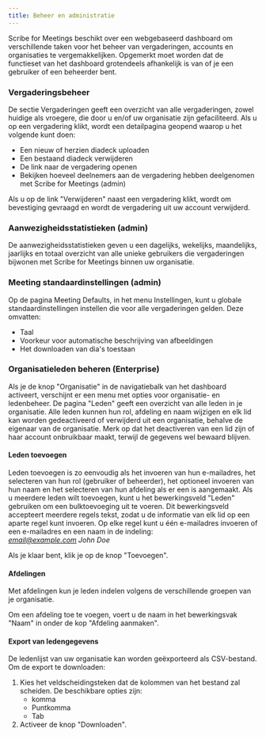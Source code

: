 ```yaml
---
title: Beheer en administratie
---
```



Scribe for Meetings beschikt over een webgebaseerd dashboard om verschillende taken voor het beheer van vergaderingen, accounts en organisaties te vergemakkelijken.
Opgemerkt moet worden dat de functieset van het dashboard grotendeels afhankelijk is van of je een gebruiker of een beheerder bent.

### Vergaderingsbeheer

De sectie Vergaderingen geeft een overzicht van alle vergaderingen, zowel huidige als vroegere, die door u en/of uw organisatie zijn gefaciliteerd. Als u op een vergadering klikt, wordt een detailpagina geopend waarop u het volgende kunt doen:
* Een nieuw of herzien diadeck uploaden
* Een bestaand diadeck verwijderen
* De link naar de vergadering openen
* Bekijken hoeveel deelnemers aan de vergadering hebben deelgenomen met Scribe for Meetings (admin)

Als u op de link "Verwijderen" naast een vergadering klikt, wordt om bevestiging gevraagd en wordt de vergadering uit uw account verwijderd.

### Aanwezigheidsstatistieken (admin)

De aanwezigheidsstatistieken geven u een dagelijks, wekelijks, maandelijks, jaarlijks en totaal overzicht van alle unieke gebruikers die vergaderingen bijwonen met Scribe for Meetings binnen uw organisatie.

### Meeting standaardinstellingen (admin)

Op de pagina Meeting Defaults, in het menu Instellingen, kunt u globale standaardinstellingen instellen die voor alle vergaderingen gelden. Deze omvatten:
* Taal
* Voorkeur voor automatische beschrijving van afbeeldingen
* Het downloaden van dia's toestaan

### Organisatieleden beheren (Enterprise)

Als je de knop "Organisatie" in de navigatiebalk van het dashboard activeert, verschijnt er een menu met opties voor organisatie- en ledenbeheer. De pagina "Leden" geeft een overzicht van alle leden in je organisatie. Alle leden kunnen hun rol, afdeling en naam wijzigen en elk lid kan worden gedeactiveerd of verwijderd uit een organisatie, behalve de eigenaar van de organisatie. Merk op dat het deactiveren van een lid zijn of haar account onbruikbaar maakt, terwijl de gegevens wel bewaard blijven.

#### Leden toevoegen

Leden toevoegen is zo eenvoudig als het invoeren van hun e-mailadres, het selecteren van hun rol (gebruiker of beheerder), het optioneel invoeren van hun naam en het selecteren van hun afdeling als er een is aangemaakt.
Als u meerdere leden wilt toevoegen, kunt u het bewerkingsveld "Leden" gebruiken om een bulktoevoeging uit te voeren. Dit bewerkingsveld accepteert meerdere regels tekst, zodat u de informatie van elk lid op een aparte regel kunt invoeren. Op elke regel kunt u één e-mailadres invoeren of een e-mailadres en een naam in de indeling:  
*email@example.com John Doe*

Als je klaar bent, klik je op de knop "Toevoegen". 

#### Afdelingen

Met afdelingen kun je leden indelen volgens de verschillende groepen van je organisatie.

Om een afdeling toe te voegen, voert u de naam in het bewerkingsvak "Naam" in onder de kop "Afdeling aanmaken".

#### Export van ledengegevens

De ledenlijst van uw organisatie kan worden geëxporteerd als CSV-bestand. Om de export te downloaden:
1. Kies het veldscheidingsteken dat de kolommen van het bestand zal scheiden. De beschikbare opties zijn:
    * komma
    * Puntkomma
    * Tab
1. Activeer de knop "Downloaden".

